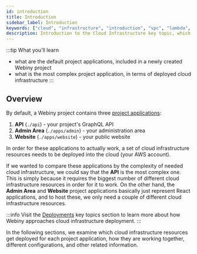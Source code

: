 ```yaml
---
id: introduction
title: Introduction
sidebar_label: Introduction
keywords: ["cloud", "infrastructure", "introduction", "vpc", "lambda", "database", "s3", "storage", "diagram"]
description: Introduction to the Cloud Infrastructure key topic, which explains everything related to the cloud infrastructure Webiny relies on.
---
```


:::tip What you’ll learn
- what are the default project applications, included in a newly created Webiny project
- what is the most complex project application, in terms of deployed cloud infrastructure
:::

## Overview

By default, a Webiny project contains three [project applications](/docs/key-topics/project-organization/project-applications):

<!-- vale off -->

1. **API** (`./api`) - your project's GraphQL API
2. **Admin Area** (`./apps/admin`) - your administration area
3. **Website** (`./apps/website`) - your public website
<!-- vale on -->

In order for these applications to actually work, a set of cloud infrastructure resources needs to be deployed into the cloud (your AWS account).

If we wanted to compare these applications by the complexity of needed cloud infrastructure, we could say that the **API** is the most complex one. This is simply because it requires the biggest number of different cloud infrastructure resources in order for it to work. On the other hand, the **Admin Area** and **Website** project applications basically just represent React applications, and to host these, we only need a couple of different cloud infrastructure resources.

:::info
Visit the [Deployments](/docs/key-topics/deployment/introduction) key topics section to learn more about how Webiny approaches cloud infrastructure deployment.
:::

In the following sections, we examine which cloud infrastructure resources get deployed for each project application, how they are working together, different configurations, and other related information.
